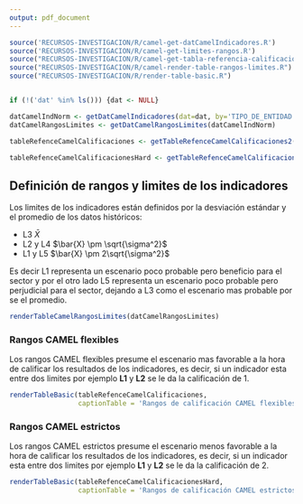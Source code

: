 ```yaml
---
output: pdf_document
---
```


```r
source('RECURSOS-INVESTIGACION/R/camel-get-datCamelIndicadores.R')
source('RECURSOS-INVESTIGACION/R/camel-get-limites-rangos.R')
source("RECURSOS-INVESTIGACION/R/camel-get-tabla-referencia-calificaciones.R")
source("RECURSOS-INVESTIGACION/R/camel-render-table-rangos-limites.R")
source("RECURSOS-INVESTIGACION/R/render-table-basic.R")


if (!('dat' %in% ls())) {dat <- NULL}

datCamelIndNorm <- getDatCamelIndicadores(dat=dat, by='TIPO_DE_ENTIDAD')
datCamelRangosLimites <- getDatCamelRangosLimites(datCamelIndNorm)

tableRefenceCamelCalificaciones <- getTableRefenceCamelCalificaciones2()

tableRefenceCamelCalificacionesHard <- getTableRefenceCamelCalificaciones2(calificadorDuro = TRUE)
```

## Definición de rangos y limites de los indicadores

Los limites de los indicadores están definidos por la desviación estándar y el promedio de los datos históricos:

- L3 $\bar{X}$
- L2 y L4 $\bar{X} \pm \sqrt{\sigma^2}$
- L1 y L5 $\bar{X} \pm 2\sqrt{\sigma^2}$

Es decir L1 representa un escenario poco probable pero beneficio para el sector y por el otro lado L5 representa un escenario poco probable pero perjudicial para el sector, dejando a L3 como el escenario mas probable por se el promedio.


```r
renderTableCamelRangosLimites(datCamelRangosLimites)
```

### Rangos CAMEL flexibles

Los rangos CAMEL flexibles presume el escenario mas favorable a la hora de calificar los resultados de los indicadores, es decir, si un indicador esta entre dos limites por ejemplo **L1** y **L2** se le da la calificación de 1.

```r
renderTableBasic(tableRefenceCamelCalificaciones, 
                 captionTable = 'Rangos de calificación CAMEL flexibles')
```

### Rangos CAMEL estrictos

Los rangos CAMEL estrictos presume el escenario menos favorable a la hora de calificar los resultados de los indicadores, es decir, si un indicador esta entre dos limites por ejemplo **L1** y **L2** se le da la calificación de 2.

```r
renderTableBasic(tableRefenceCamelCalificacionesHard, 
                 captionTable = 'Rangos de calificación CAMEL estrictos')
```
